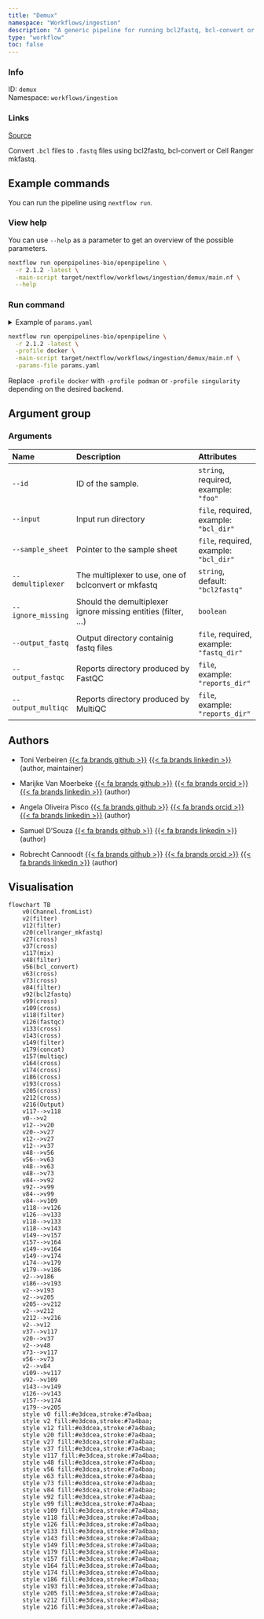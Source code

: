 ```yaml
---
title: "Demux"
namespace: "Workflows/ingestion"
description: "A generic pipeline for running bcl2fastq, bcl-convert or Cell Ranger mkfastq."
type: "workflow"
toc: false
---
```


::: {.column-margin}

### Info

ID: `demux`  
Namespace: `workflows/ingestion`

### Links
[Source](https://github.com/openpipelines-bio/openpipeline/blob/2.1.2/src/workflows/ingestion/demux/config.vsh.yaml){.btn-action .btn-sm .btn-info .btn role="button"}

:::

Convert `.bcl` files to `.fastq` files using bcl2fastq, bcl-convert or Cell Ranger mkfastq.


## Example commands

You can run the pipeline using `nextflow run`.

### View help

You can use `--help` as a parameter to get an overview of the possible parameters.

```bash
nextflow run openpipelines-bio/openpipeline \
  -r 2.1.2 -latest \
  -main-script target/nextflow/workflows/ingestion/demux/main.nf \
  --help
```

### Run command

<details>
<summary>Example of `params.yaml`</summary>
```yaml
# Arguments
id: # please fill in - example: "foo"
input: # please fill in - example: "bcl_dir"
sample_sheet: # please fill in - example: "bcl_dir"
demultiplexer: "bcl2fastq"
# ignore_missing: true
# output_fastq: "$id.$key.output_fastq"
# output_fastqc: "$id.$key.output_fastqc"
# output_multiqc: "$id.$key.output_multiqc"

# Nextflow input-output arguments
publish_dir: # please fill in - example: "output/"
# param_list: "my_params.yaml"
```
</details>

```bash
nextflow run openpipelines-bio/openpipeline \
  -r 2.1.2 -latest \
  -profile docker \
  -main-script target/nextflow/workflows/ingestion/demux/main.nf \
  -params-file params.yaml
```

:::{.callout-note}
Replace `-profile docker` with `-profile podman` or `-profile singularity` depending on the desired backend.
:::

## Argument group

### Arguments

|Name               |Description                                                    |Attributes                               |
|:----------|:--------------------------------------------------|:--------------------|
|`--id`             |ID of the sample.                                              |`string`, required, example: `"foo"`     |
|`--input`          |Input run directory                                            |`file`, required, example: `"bcl_dir"`   |
|`--sample_sheet`   |Pointer to the sample sheet                                    |`file`, required, example: `"bcl_dir"`   |
|`--demultiplexer`  |The multiplexer to use, one of bclconvert or mkfastq           |`string`, default: `"bcl2fastq"`         |
|`--ignore_missing` |Should the demultiplexer ignore missing entities (filter, ...) |`boolean`                                |
|`--output_fastq`   |Output directory containig fastq files                         |`file`, required, example: `"fastq_dir"` |
|`--output_fastqc`  |Reports directory produced by FastQC                           |`file`, example: `"reports_dir"`         |
|`--output_multiqc` |Reports directory produced by MultiQC                          |`file`, example: `"reports_dir"`         |

## Authors


  * Toni Verbeiren [{{< fa brands github >}}](https://github.com/tverbeiren) [{{< fa brands linkedin >}}](https://linkedin.com/in/verbeiren) (author, maintainer)

  * Marijke Van Moerbeke [{{< fa brands github >}}](https://github.com/mvanmoerbeke) [{{< fa brands orcid >}}](https://orcid.org/0000-0002-3097-5621) [{{< fa brands linkedin >}}](https://linkedin.com/in/marijke-van-moerbeke-84303a34) (author)

  * Angela Oliveira Pisco [{{< fa brands github >}}](https://github.com/aopisco) [{{< fa brands orcid >}}](https://orcid.org/0000-0003-0142-2355) [{{< fa brands linkedin >}}](https://linkedin.com/in/aopisco) (author)

  * Samuel D'Souza [{{< fa brands github >}}](https://github.com/srdsam) [{{< fa brands linkedin >}}](https://linkedin.com/in/samuel-d-souza-887023150/) (author)

  * Robrecht Cannoodt [{{< fa brands github >}}](https://github.com/rcannood) [{{< fa brands orcid >}}](https://orcid.org/0000-0003-3641-729X) [{{< fa brands linkedin >}}](https://linkedin.com/in/robrechtcannoodt) (author)

## Visualisation

```mermaid
flowchart TB
    v0(Channel.fromList)
    v2(filter)
    v12(filter)
    v20(cellranger_mkfastq)
    v27(cross)
    v37(cross)
    v117(mix)
    v48(filter)
    v56(bcl_convert)
    v63(cross)
    v73(cross)
    v84(filter)
    v92(bcl2fastq)
    v99(cross)
    v109(cross)
    v118(filter)
    v126(fastqc)
    v133(cross)
    v143(cross)
    v149(filter)
    v179(concat)
    v157(multiqc)
    v164(cross)
    v174(cross)
    v186(cross)
    v193(cross)
    v205(cross)
    v212(cross)
    v216(Output)
    v117-->v118
    v0-->v2
    v12-->v20
    v20-->v27
    v12-->v27
    v12-->v37
    v48-->v56
    v56-->v63
    v48-->v63
    v48-->v73
    v84-->v92
    v92-->v99
    v84-->v99
    v84-->v109
    v118-->v126
    v126-->v133
    v118-->v133
    v118-->v143
    v149-->v157
    v157-->v164
    v149-->v164
    v149-->v174
    v174-->v179
    v179-->v186
    v2-->v186
    v186-->v193
    v2-->v193
    v2-->v205
    v205-->v212
    v2-->v212
    v212-->v216
    v2-->v12
    v37-->v117
    v20-->v37
    v2-->v48
    v73-->v117
    v56-->v73
    v2-->v84
    v109-->v117
    v92-->v109
    v143-->v149
    v126-->v143
    v157-->v174
    v179-->v205
    style v0 fill:#e3dcea,stroke:#7a4baa;
    style v2 fill:#e3dcea,stroke:#7a4baa;
    style v12 fill:#e3dcea,stroke:#7a4baa;
    style v20 fill:#e3dcea,stroke:#7a4baa;
    style v27 fill:#e3dcea,stroke:#7a4baa;
    style v37 fill:#e3dcea,stroke:#7a4baa;
    style v117 fill:#e3dcea,stroke:#7a4baa;
    style v48 fill:#e3dcea,stroke:#7a4baa;
    style v56 fill:#e3dcea,stroke:#7a4baa;
    style v63 fill:#e3dcea,stroke:#7a4baa;
    style v73 fill:#e3dcea,stroke:#7a4baa;
    style v84 fill:#e3dcea,stroke:#7a4baa;
    style v92 fill:#e3dcea,stroke:#7a4baa;
    style v99 fill:#e3dcea,stroke:#7a4baa;
    style v109 fill:#e3dcea,stroke:#7a4baa;
    style v118 fill:#e3dcea,stroke:#7a4baa;
    style v126 fill:#e3dcea,stroke:#7a4baa;
    style v133 fill:#e3dcea,stroke:#7a4baa;
    style v143 fill:#e3dcea,stroke:#7a4baa;
    style v149 fill:#e3dcea,stroke:#7a4baa;
    style v179 fill:#e3dcea,stroke:#7a4baa;
    style v157 fill:#e3dcea,stroke:#7a4baa;
    style v164 fill:#e3dcea,stroke:#7a4baa;
    style v174 fill:#e3dcea,stroke:#7a4baa;
    style v186 fill:#e3dcea,stroke:#7a4baa;
    style v193 fill:#e3dcea,stroke:#7a4baa;
    style v205 fill:#e3dcea,stroke:#7a4baa;
    style v212 fill:#e3dcea,stroke:#7a4baa;
    style v216 fill:#e3dcea,stroke:#7a4baa;

```

